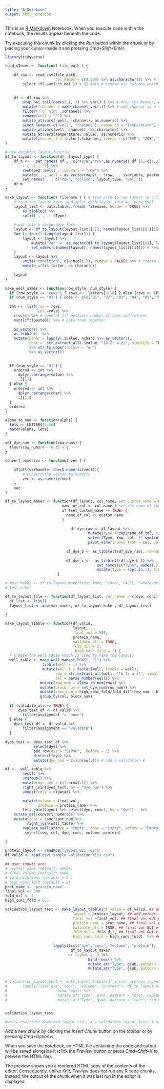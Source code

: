 ```yaml
---
title: "R Notebook"
output: html_notebook
---
```


This is an [R Markdown](http://rmarkdown.rstudio.com) Notebook. When you execute code within the notebook, the results appear beneath the code. 

Try executing this chunk by clicking the *Run* button within the chunk or by placing your cursor inside it and pressing *Cmd+Shift+Enter*. 

```r
library(tidyverse)

read_qTower <- function( file_path ) {
    
    df_raw <- read_csv(file_path,
                       col_names = c(0:500) %>% as.character()) %>% # read in 500 columns; this should exceed any actual run, and fill in columsn to right as NAs
        select_if(~sum(!is.na(.)) > 0) #%>% # remove all columns which are all NAs
    
    
    df <- df_raw %>%
        drop_na( tail(names(.), 1) %>% var() ) %>% # drop the header, which is empty in the tailing cols
        mutate( channel = make_channel_vec(.)) %>% # add channel as a column
        filter(!`0` %in% .$channel) %>%
        rename(well = `0`) %>%
        mutate_at(vars(-well, -channel), as.numeric) %>%
        pivot_longer(-c("well", "channel"), names_to = "Temperature", values_to = "value") %>%
        mutate_at(vars(well, channel), as.character) %>%
        mutate_at(vars(Temperature, value), as.numeric) %>%
        mutate(channel_f = factor(.$channel, levels = c("FAM", "JOE", "TAMRA", "ROX", "Cy5", "Cy5.5", "SyproOrange")))
}

# new daughter layout function
df_to_layout <- function(df, layout_type) {
    df_m <-   set_names( df ,  c("type","row",as.numeric( df [1,-c(1,2)]))) %>%
        . [ -1 , -1] %>%
        reshape2::melt( . ,id.vars = "row") %>%
        mutate( . , well = as_vector(map2( . $row,  . $variable, paste0)) ) %>%
        set_names( . , c("row", "column", layout_type, "well"))
    df_m
}

make_layout <- function( filename ) { # from path to raw layout to a final fomatted layout file
    # read the layout file, and split each layout into an individual
    layout_list <- data.table::fread( filename, header = TRUE) %>%
        as_tibble() %>%
        split( . ,  . $Type)
    
    # put into a merge-able form
    layout <- df_to_layout(layout_list[[1]], names(layout_list)[[1]])[c(1,2,4)] # initialize the list
    for (i in c(1:length(layout_list))) {
        layout <- layout %>%
            mutate("var" =  as_vector(df_to_layout(layout_list[[i]], layout_type = names(layout_list)[[i]])[3] )) %>% # append the column of interest
            set_names(c(names(layout), names(layout_list)[[i]])) # rename based on the column of interest
    }
    layout <- layout %>%
        unite("condition", c(4:ncol(.)), remove = FALSE) %>% # create a unique column, used to define groups after averaging
        mutate_if(is.factor, as.character)
    
    layout
}

make_well_names <- function(row_style, num_style) {
  if (row_style == "rows") { rows <-  letters[1:16] } else {rows <- LETTERS[1:16] }
  if (num_style == "01") { cols <- c(c("01", "02", "03", "04", "05", "06", "07", "08", "09"), c(10:24)) } else {cols <- c(1:24) }
  
  int <-  list(row = rows,
               col =cols) %>%
    cross() %>% # general all possible combos of rows and columns
    map(lift(paste0)) %>% # pate them together
    
    as_vector() %>%
    as_tibble()  %>%
    mutate(nchar = lapply(.$value, nchar) %>% as_vector(),
           char =  str_extract_all(.$value, "[A-Z; a-z]", simplify = TRUE) 
           %>% str_to_upper(locale = "en") 
           %>% as_vector()) 
  
  
  if (num_style == "01") {
    ordered <- int %>%
      dplyr::arrange(value) %>%
      .[[1]]
  } else {
    ordered <- int %>%
      dplyr::arrange(char) %>%
      .[[1]]
  }
  ordered
}

alpha_to_num <- function(alpha) {
  lets <- LETTERS[1:26]
  match(alpha, lets)
} 

set_dye_num <- function(row_nums) {
  floor(row_nums/4 - 0.1) + 1
}

convert_numerics <- function( vec ) {
    
    if(all(varhandle::check.numeric(vec))){
        # convert the vector to numeric
        vec <- as.numeric(vec)
    }
    vec
}

df_to_layout_maker <- function(df_layout, col_name, set_custom_name = FALSE, custom_name = "var_name") {
                          name_of_col <- col_name # set the name of the column
                          if (set_custom_name == TRUE) {
                            name_of_col <- custom_name
                          }
                          
                              df_dye_raw <- df_layout %>%
                                      mutate(Type = rep(name_of_col, times = nrow(.))) %>%
                                      select(Type, row, col, !! sym(col_name)) %>%
                                      pivot_wider(names_from = col, values_from = !! sym(col_name))
                            
                            df_dye_b <- as_tibble(t(df_dye_raw), rownames = "row_names")
                            
                            df_dye_c <-  as_tibble(t(df_dye_b )) %>%
                                          set_names(c("Type", names(.)[-1])) %>%
                                          mutate(Type = rep(.[4,1], times = nrow(.)) %>% as_vector())
                        }

# test_maker <- df_to_layout_maker(test_func, "conc", FALSE, "whatever")
# test_maker

df_to_layout_file <- function(df_layout_list, var_names = c(dye, conc)) {
  df_list <- list()
  layout_list <- map(var_names, df_to_layout_maker, df_layout_list)
  
}

make_layout_tibble <- function(df_valid, 
                               layout, 
                               final_vol = 500, 
                               protein_name, 
                               validate_all = TRUE,
                               fold_dil = 2,
                                high_conc_fold = 2) {
  # create the well table which is used to make the layouts
  well_table <- make_well_names("ROWS", "1") %>%
                 tibble(well = .) %>%
                 mutate(well_f = factor(well, levels = well),
                       row = str_extract_all(well, "[A-Z; a-z]", simplify = TRUE) %>% as.character,
                       col = parse_number(well)) %>%
                mutate(row_num = alpha_to_num(row)) %>%
                mutate(block_num = set_dye_num(row_num)) %>%
                mutate(conc_num = high_conc_fold/fold_dil^(row_num - block_num)) %>%
                group_by(col, block_num)
    
  if (validate_all == TRUE) {
      dyes_test_df <- df_valid %>%
        filter(assignment != "none")
  } else {
    dyes_test_df <- df_valid %>%
        filter(assignment == "validate")
  }
  
dyes_test <- dyes_test_df %>%
             select(dye) %>%
             add_row(dye = "SYPRO", .before = 1) %>%
             distinct(dye) %>%
             mutate(dye_num = c(1:nrow(.))) # add a validation #

df <-  well_table %>%
        nest() %>%
        ungroup() %>%
        mutate(dye_num = c(1:nrow(.))) %>%
        right_join(dyes_test, by = "dye_num") %>%
        unnest(cols = c(data)) %>%

        mutate(volume = final_vol,
               protein = protein_name) %>%
        left_join(layout %>% select(dye, conc), by = "dye")   %>%
    mutate_all(convert_numerics) %>%
    mutate(conc = conc*conc_num)%>%
          right_join(well_table) %>%
        replace_na(list(dye = "Empty", conc = "Empty", volume = "Empty", protein = "Empty")) %>%
         select(row, col, dye, conc, volume, protein) 
  
}

```

```r
protein_layout <- readRDS("layout_821.rds")
df_valid <- read_csv("sample_validation_hits.csv")
```

```r
## user inputs are: 
# protein_name (default: none?)
# final_volume (default: 500)
# fold_dilutions (default = 2 )
# high_conc_fold (default = 2)
prot_name <- "protein_name"
final_vol <- 500
fold_dil <- 4
high_conc_fold = 0.5

validation_layout_test <- make_layout_tibble(df_valid = df_valid, ## add hit df here
                               layout = protein_layout, ## add mother layout here
                               final_vol =final_vol, ## final vol GUI element
                               protein_name = prot_name, ## final vol GUI element
                               validate_all = TRUE, ## final vol GUI element: radio button
                               fold_dil = fold_dil, ## final vol GUI element
                               high_conc_fold = high_conc_fold)  %>% ## final vol GUI element
  
                      lapply(list("dye","conc", "volume", "protein"), 
                              df_to_layout_maker, 
                             df_layout = .) %>% 
                                      bind_rows() %>%
                                      mutate_at("Type", gsub, pattern = "dye", replacement = "compound") %>%
                                      mutate_at("Type", gsub, pattern = "conc", replacement = "concentration")


# validation_layout_test <- make_layout_tibble(df_valid, protein_layout, 250, "two", fold_dil = 2, high_conc_fold = 2) %>%
#       lapply(list("dye","conc", "volume", "protein"), df_to_layout_maker, df_layout = .) %>%
#                       bind_rows() %>%
#                       mutate_at("Type", gsub, pattern = "dye", replacement = "compound") %>%
#                       mutate_at("Type", gsub, pattern = "conc", replacement = "concentration")


validation_layout_test

#write_csv("test_download_layout.csv", x = validation_layout_test) # make sure this works as a layout--it does!
```






Add a new chunk by clicking the *Insert Chunk* button on the toolbar or by pressing *Cmd+Option+I*.

When you save the notebook, an HTML file containing the code and output will be saved alongside it (click the *Preview* button or press *Cmd+Shift+K* to preview the HTML file). 

The preview shows you a rendered HTML copy of the contents of the editor. Consequently, unlike *Knit*, *Preview* does not run any R code chunks. Instead, the output of the chunk when it was last run in the editor is displayed.

